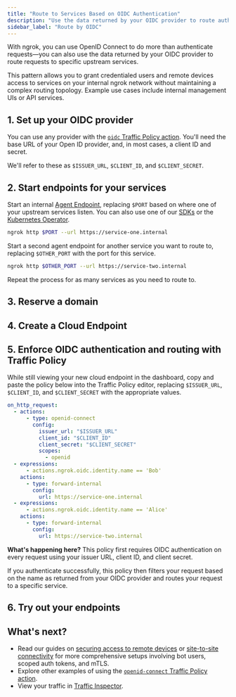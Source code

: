 ```yaml
---
title: "Route to Services Based on OIDC Authentication"
description: "Use the data returned by your OIDC provider to route authenticated requsets to specific upstream services."
sidebar_label: "Route by OIDC"
---
```



With ngrok, you can use OpenID Connect to do more than authenticate requests—you can also use the data returned by your OIDC provider to route requests to specific upstream services.

This pattern allows you to grant credentialed users and remote devices access to services on your internal ngrok network without maintaining a complex routing topology.
Example use cases include internal management UIs or API services.

## 1. Set up your OIDC provider

You can use any provider with the [`oidc` Traffic Policy action](/docs/traffic-policy/actions/oidc/#overview).
You'll need the base URL of your Open ID provider, and, in most cases, a client ID and secret.

We'll refer to these as `$ISSUER_URL`, `$CLIENT_ID`, and `$CLIENT_SECRET`.

## 2. Start endpoints for your services

Start an internal [Agent Endpoint](/docs/universal-gateway/agent-endpoints/), replacing `$PORT` based on where one of your upstream services listen.
You can also use one of our [SDKs](/docs/agent-sdks) or the [Kubernetes Operator](/docs/k8s).

```bash
ngrok http $PORT --url https://service-one.internal
```

Start a second agent endpoint for another service you want to route to, replacing `$OTHER_PORT` with the port for this service.

```bash
ngrok http $OTHER_PORT --url https://service-two.internal
```

Repeat the process for as many services as you need to route to.

## 3. Reserve a domain

<ReserveDomain />

## 4. Create a Cloud Endpoint

<CloudEndpoint />

## 5. Enforce OIDC authentication and routing with Traffic Policy

While still viewing your new cloud endpoint in the dashboard, copy and paste the policy below into the Traffic Policy editor, replacing `$ISSUER_URL`, `$CLIENT_ID`, and `$CLIENT_SECRET` with the appropriate values.

```yaml
on_http_request:
  - actions:
      - type: openid-connect
        config:
          issuer_url: "$ISSUER_URL"
          client_id: "$CLIENT_ID"
          client_secret: "$CLIENT_SECRET"
          scopes:
            - openid
  - expressions:
      - actions.ngrok.oidc.identity.name == 'Bob'
    actions:
      - type: forward-internal
        config:
          url: https://service-one.internal
  - expressions:
      - actions.ngrok.oidc.identity.name == 'Alice'
    actions:
      - type: forward-internal
        config:
          url: https://service-two.internal
```

**What's happening here?** This policy first requires OIDC authentication on every request using your issuer URL, client ID, and client secret.

If you authenticate successfully, this policy then filters your request based on the name as returned from your OIDC provider and routes your request to a specific service.

## 6. Try out your endpoints

<TryOut />

## What's next?

- Read our guides on [securing access to remote
  devices](/docs/guides/device-gateway/agent/) or [site-to-site connectivity](/docs/guides/site-to-site-connectivity/) for more comprehensive setups involving bot users, scoped auth tokens, and mTLS.
- Explore other examples of using the [`openid-connect` Traffic Policy action](/docs/traffic-policy/actions/oidc/#examples).
- View your traffic in [Traffic Inspector](https://dashboard.ngrok.com/traffic-inspector).

<Back />

